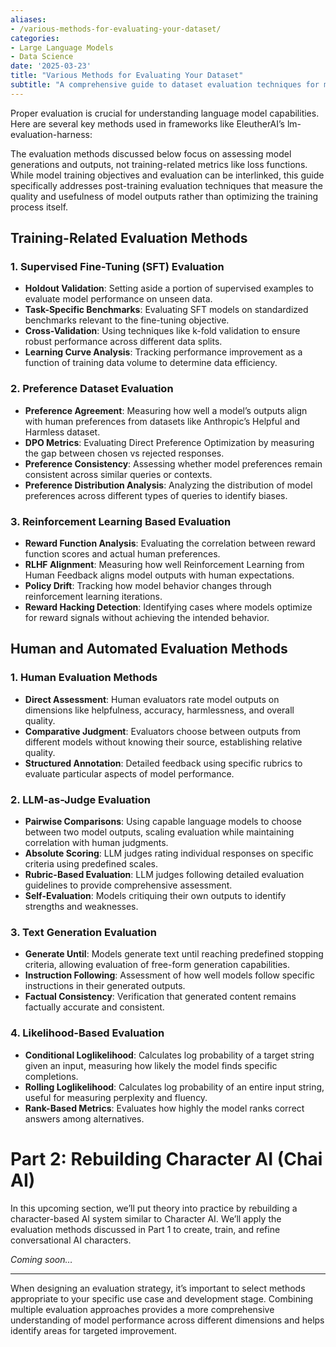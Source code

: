 ```yaml
---
aliases:
- /various-methods-for-evaluating-your-dataset/
categories:
- Large Language Models
- Data Science
date: '2025-03-23'
title: "Various Methods for Evaluating Your Dataset"
subtitle: "A comprehensive guide to dataset evaluation techniques for machine learning"
---
```


Proper evaluation is crucial for understanding language model capabilities. Here are several key methods used in frameworks like EleutherAI's lm-evaluation-harness:

::: {.callout-important}
The evaluation methods discussed below focus on assessing model generations and outputs, not training-related metrics like loss functions. While model training objectives and evaluation can be interlinked, this guide specifically addresses post-training evaluation techniques that measure the quality and usefulness of model outputs rather than optimizing the training process itself.
:::

## Training-Related Evaluation Methods

### 1. Supervised Fine-Tuning (SFT) Evaluation

- **Holdout Validation**: Setting aside a portion of supervised examples to evaluate model performance on unseen data.
- **Task-Specific Benchmarks**: Evaluating SFT models on standardized benchmarks relevant to the fine-tuning objective.
- **Cross-Validation**: Using techniques like k-fold validation to ensure robust performance across different data splits.
- **Learning Curve Analysis**: Tracking performance improvement as a function of training data volume to determine data efficiency.

### 2. Preference Dataset Evaluation

- **Preference Agreement**: Measuring how well a model's outputs align with human preferences from datasets like Anthropic's Helpful and Harmless dataset.
- **DPO Metrics**: Evaluating Direct Preference Optimization by measuring the gap between chosen vs rejected responses.
- **Preference Consistency**: Assessing whether model preferences remain consistent across similar queries or contexts.
- **Preference Distribution Analysis**: Analyzing the distribution of model preferences across different types of queries to identify biases.

### 3. Reinforcement Learning Based Evaluation

- **Reward Function Analysis**: Evaluating the correlation between reward function scores and actual human preferences.
- **RLHF Alignment**: Measuring how well Reinforcement Learning from Human Feedback aligns model outputs with human expectations.
- **Policy Drift**: Tracking how model behavior changes through reinforcement learning iterations.
- **Reward Hacking Detection**: Identifying cases where models optimize for reward signals without achieving the intended behavior.

## Human and Automated Evaluation Methods

### 1. Human Evaluation Methods

- **Direct Assessment**: Human evaluators rate model outputs on dimensions like helpfulness, accuracy, harmlessness, and overall quality.
- **Comparative Judgment**: Evaluators choose between outputs from different models without knowing their source, establishing relative quality.
- **Structured Annotation**: Detailed feedback using specific rubrics to evaluate particular aspects of model performance.

### 2. LLM-as-Judge Evaluation

- **Pairwise Comparisons**: Using capable language models to choose between two model outputs, scaling evaluation while maintaining correlation with human judgments.
- **Absolute Scoring**: LLM judges rating individual responses on specific criteria using predefined scales.
- **Rubric-Based Evaluation**: LLM judges following detailed evaluation guidelines to provide comprehensive assessment.
- **Self-Evaluation**: Models critiquing their own outputs to identify strengths and weaknesses.

### 3. Text Generation Evaluation

- **Generate Until**: Models generate text until reaching predefined stopping criteria, allowing evaluation of free-form generation capabilities.
- **Instruction Following**: Assessment of how well models follow specific instructions in their generated outputs.
- **Factual Consistency**: Verification that generated content remains factually accurate and consistent.

### 4. Likelihood-Based Evaluation

- **Conditional Loglikelihood**: Calculates log probability of a target string given an input, measuring how likely the model finds specific completions.
- **Rolling Loglikelihood**: Calculates log probability of an entire input string, useful for measuring perplexity and fluency.
- **Rank-Based Metrics**: Evaluates how highly the model ranks correct answers among alternatives.

# Part 2: Rebuilding Character AI (Chai AI)

In this upcoming section, we'll put theory into practice by rebuilding a character-based AI system similar to Character AI. We'll apply the evaluation methods discussed in Part 1 to create, train, and refine conversational AI characters.

*Coming soon...*

---

When designing an evaluation strategy, it's important to select methods appropriate to your specific use case and development stage. Combining multiple evaluation approaches provides a more comprehensive understanding of model performance across different dimensions and helps identify areas for targeted improvement.
